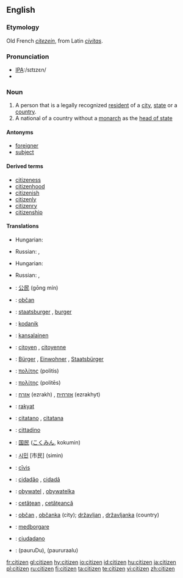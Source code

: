 ==English==

===Etymology===
Old French ''[[citezein]]'', from Latin ''[[civitas]]''.

===Pronunciation===
* [[w:International Phonetic Alphabet|IPA]]:/sɪtɪzɛn/
* {{audio|en-us-citizen.ogg|Audio (US)}}

===Noun===
{{en-noun}}

# A person that is a legally recognized [[resident]] of a [[city]], [[state]] or a [[country]].
# A national of a country without a [[monarch]] as the [[head of state]]

====Antonyms====
* [[foreigner]]
* [[subject]]

====Derived terms====
* [[citizeness]]
* [[citizenhood]]
* [[citizenish]]
* [[citizenly]]
* [[citizenry]]
* [[citizenship]]

====Translations====
{{trans-top|legal resident}}
*Hungarian: {{t|hu|állampolgár}}
{{trans-mid}}
*Russian: {{t|ru|гражданин|m|tr=graždanín}}, {{t|ru|гражданка|f|tr=graždánka}}
{{trans-bottom}}

{{trans-top|a national of a country without a monarch}}
*Hungarian: {{t|hu|polgár}}
{{trans-mid}}
*Russian: {{t|ru|гражданин|m|tr=graždanín}}, {{t|ru|гражданка|f|tr=graždánka}}
{{trans-bottom}}

{{checktrans-top}}
*{{ttbc|Chinese}}: [[公民]] (gōng mín)
*{{ttbc|Czech}}: [[občan]] {{m}}
*{{ttbc|Dutch}}: [[staatsburger]] {{m}}, [[burger]] {{m}}
*{{ttbc|Estonian}}: [[kodanik]]
*{{ttbc|Finnish}}: [[kansalainen]]
*{{ttbc|French}}: [[citoyen]] {{m}}, [[citoyenne]] {{f}}
*{{ttbc|German}}: [[Bürger]] {{m}}, [[Einwohner]] {{m}}, [[Staatsbürger]] {{m}}
*{{ttbc|Greek}}: [[πολίτης]] (politis) {{m}}
*{{ttbc|Ancient Greek}}: [[πολίτης]] (politēs) {{m}}
*{{ttbc|Hebrew}}: [[אזרח]] (ezrakh) {{m}}, [[אזרחית]] (ezrakhyt) {{f}}
*{{ttbc|Indonesian}}: [[rakyat]]
*{{ttbc|Interlingua}}: [[citatano]] {{m}}, [[citatana]] {{f}}
*{{ttbc|Italian}}: [[cittadino]] {{m}}
{{checktrans-mid}}
*{{ttbc|Japanese}}: [[国民]] ([[こくみん]], kokumin)
*{{ttbc|Korean}}: [[시민]] [市民] (simin)
*{{ttbc|Latin}}: [[civis|cīvis]] {{m|f}}
*{{ttbc|Portuguese}}: [[cidadão]] {{m}}, [[cidadã]] {{f}}
*{{ttbc|Polish}}: [[obywatel]] {{m}}, [[obywatelka]] {{f}}
*{{ttbc|Romanian}}: [[cetăţean]] {{m}}, [[cetăţeancă]] {{f}}
*{{ttbc|Slovene}}: [[občan]] {{m}}, [[občanka]] {{f}} (city); [[državljan]] {{m}}, [[državljanka]] {{f}} (country)
*{{ttbc|Swedish}}: [[medborgare]]
*{{ttbc|Spanish}}: [[ciudadano]] {{m}}
*{{ttbc|Telugu}}: {{t|te|పౌరుడు}}(pauruDu){{m}},{{t|te|పౌరురాలు}} (paururaalu) {{f}}
{{checktrans-bottom}}


[[fr:citizen]]
[[gl:citizen]]
[[hy:citizen]]
[[io:citizen]]
[[id:citizen]]
[[hu:citizen]]
[[ja:citizen]]
[[pl:citizen]]
[[ru:citizen]]
[[fi:citizen]]
[[ta:citizen]]
[[te:citizen]]
[[vi:citizen]]
[[zh:citizen]]